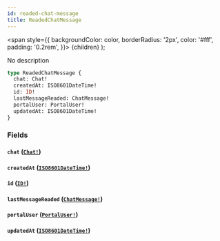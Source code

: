 ```yaml
---
id: readed-chat-message
title: ReadedChatMessage
---
```


<span
style={{
      backgroundColor: color,
      borderRadius: '2px',
      color: '#fff',
      padding: '0.2rem',
    }}>
{children}
</span>
);

No description

```graphql
type ReadedChatMessage {
  chat: Chat!
  createdAt: ISO8601DateTime!
  id: ID!
  lastMessageReaded: ChatMessage!
  portalUser: PortalUser!
  updatedAt: ISO8601DateTime!
}
```

### Fields

#### `chat` ([`Chat!`](/api/graphql/documentation/objects/chat))

#### `createdAt` ([`ISO8601DateTime!`](/api/graphql/documentation/scalars/iso-8601-date-time))

#### `id` ([`ID!`](/api/graphql/documentation/scalars/id))

#### `lastMessageReaded` ([`ChatMessage!`](/api/graphql/documentation/objects/chat-message))

#### `portalUser` ([`PortalUser!`](/api/graphql/documentation/objects/portal-user))

#### `updatedAt` ([`ISO8601DateTime!`](/api/graphql/documentation/scalars/iso-8601-date-time))
